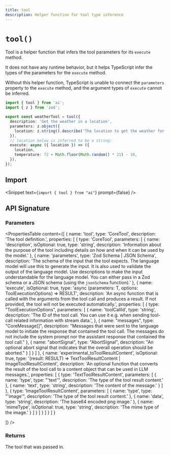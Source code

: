```yaml
---
title: tool
description: Helper function for tool type inference
---
```


# `tool()`

Tool is a helper function that infers the tool parameters for its `execute` method.

It does not have any runtime behavior, but it helps TypeScript infer the types of the parameters for the `execute` method.

Without this helper function, TypeScript is unable to connect the `parameters` property to the `execute` method,
and the argument types of `execute` cannot be inferred.

```ts highlight={"1,4,9,10"}
import { tool } from 'ai';
import { z } from 'zod';

export const weatherTool = tool({
  description: 'Get the weather in a location',
  parameters: z.object({
    location: z.string().describe('The location to get the weather for'),
  }),
  // location below is inferred to be a string:
  execute: async ({ location }) => ({
    location,
    temperature: 72 + Math.floor(Math.random() * 21) - 10,
  }),
});
```

## Import

<Snippet text={`import { tool } from "ai"`} prompt={false} />

## API Signature

### Parameters

<PropertiesTable
  content={[
    {
      name: 'tool',
      type: 'CoreTool',
      description: 'The tool definition.',
      properties: [
        {
          type: 'CoreTool',
          parameters: [
            {
              name: 'description',
              isOptional: true,
              type: 'string',
              description:
                'Information about the purpose of the tool including details on how and when it can be used by the model.'
            },
            {
              name: 'parameters',
              type: 'Zod Schema | JSON Schema',
              description:
                'The schema of the input that the tool expects. The language model will use this to generate the input. It is also used to validate the output of the language model. Use descriptions to make the input understandable for the language model. You can either pass in a Zod schema or a JSON schema (using the `jsonSchema` function).'
            },
            {
              name: 'execute',
              isOptional: true,
              type: 'async (parameters: T, options: ToolExecutionOptions) => RESULT',
              description:
                'An async function that is called with the arguments from the tool call and produces a result. If not provided, the tool will not be executed automatically.',
                properties: [
                  {
                    type: "ToolExecutionOptions",
                    parameters: [
                      {
                      name: 'toolCallId',
                      type: 'string',
                      description: 'The ID of the tool call. You can use it e.g. when sending tool-call related information with stream data.',
                    },
                    {
                        name: "messages",
                        type: "CoreMessage[]",
                        description: "Messages that were sent to the language model to initiate the response that contained the tool call. The messages do not include the system prompt nor the assistant response that contained the tool call."
                      },
                      {
                        name: "abortSignal",
                        type: "AbortSignal",
                        description: "An optional abort signal that indicates that the overall operation should be aborted."
                      }
                    ]
                  }
                ]
            },
            {
              name: 'experimental_toToolResultContent',
              isOptional: true,
              type: '(result: RESULT) => TextToolResultContent | ImageToolResultContent',
              description: 'An optional function that converts the result of the tool call to a content object that can be used in LLM messages.',
              properties: [
                {
                  type: 'TextToolResultContent',
                  parameters: [
                    {
                      name: 'type',
                      type: "'text'",
                      description: 'The type of the tool result content.'
                    },
                    {
                      name: 'text',
                      type: 'string',
                      description: 'The content of the message.'
                    }
                  ]
                },
                {
                  type: 'ImageToolResultContent',
                  parameters: [
                    {
                      name: 'type',
                      type: "'image'",
                      description: 'The type of the tool result content.'
                    },
                    {
                      name: 'data',
                      type: 'string',
                      description: 'The base64 encoded png image.'
                    },
                    {
                      name: 'mimeType',
                      isOptional: true,
                      type: 'string',
                      description: 'The mime type of the image.'
                    }
                  ]
                }
              ]
            }
          ]
        }
      ]
    }

]}
/>

### Returns

The tool that was passed in.
